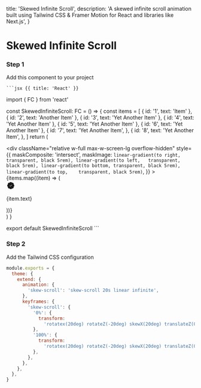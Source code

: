 
  title: 'Skewed Infinite Scroll',
  description: 'A skewed infinite scroll animation built using Tailwind CSS & Framer Motion for React and libraries like Next.js',
}

# Skewed Infinite Scroll

<div className="my-4"></div>

<Preview>
  <SkewedInfiniteScroll />
</Preview>

### Step 1

Add this component to your project

 <CodeGroup title="SkewedInfiniteScroll.js">

    ```jsx {{ title: 'React' }}

import { FC } from 'react'

const SkewedInfiniteScroll: FC = () => {
  const items = [
    { id: '1', text: 'Item' },
    { id: '2', text: 'Another Item' },
    { id: '3', text: 'Yet Another Item' },
    { id: '4', text: 'Yet Another Item' },
    { id: '5', text: 'Yet Another Item' },
    { id: '6', text: 'Yet Another Item' },
    {
      id: '7',
      text: 'Yet Another Item',
    },
    {
      id: '8',
      text: 'Yet Another Item',
    },
  ]
  return (
    <div>
      <div className="flex items-center justify-center">
        <div
          className="relative w-full max-w-screen-lg overflow-hidden"
          style={{
            maskComposite: 'intersect',
            maskImage: `
              linear-gradient(to right,  transparent, black 5rem),
              linear-gradient(to left,   transparent, black 5rem),
              linear-gradient(to bottom, transparent, black 5rem),
              linear-gradient(to top,    transparent, black 5rem)
            `,
          }}
        >
          <div className="mx-auto grid h-[250px] w-[300px] animate-skew-scroll grid-cols-1 gap-5 sm:w-[600px] sm:grid-cols-2">
            {items.map((item) => (
              <div
                key={item.id}
                className="flex cursor-pointer items-center space-x-2 rounded-md border border-gray-100 px-5 shadow-md transition-all hover:-translate-y-1 hover:translate-x-1 hover:scale-[1.025] hover:shadow-xl dark:border-gray-800"
              >
                <svg
                  xmlns="http://www.w3.org/2000/svg"
                  width="24"
                  height="24"
                  viewBox="0 0 24 24"
                  fill="currentColor"
                  stroke="white"
                  strokeWidth="2"
                  strokeLinecap="round"
                  strokeLinejoin="round"
                  className="h-6 w-6 flex-none text-red-500"
                >
                  <path d="M3.85 8.62a4 4 0 0 1 4.78-4.77 4 4 0 0 1 6.74 0 4 4 0 0 1 4.78 4.78 4 4 0 0 1 0 6.74 4 4 0 0 1-4.77 4.78 4 4 0 0 1-6.75 0 4 4 0 0 1-4.78-4.77 4 4 0 0 1 0-6.76Z" />
                  <path d="m9 12 2 2 4-4" />
                </svg>
                <p className="text-gray-600">{item.text}</p>
              </div>
            ))}
          </div>
        </div>
      </div>
    </div>
  )
}

export default SkewedInfiniteScroll
    ```
    </CodeGroup>

### Step 2

Add the Tailwind CSS configuration

<CodeGroup title="tailwind.config.js">

```js
module.exports = {
  theme: {
    extend: {
      animation: {
        'skew-scroll': 'skew-scroll 20s linear infinite',
      },
      keyframes: {
        'skew-scroll': {
          '0%': {
            transform:
              'rotatex(20deg) rotateZ(-20deg) skewX(20deg) translateZ(0) translateY(0)',
          },
          '100%': {
            transform:
              'rotatex(20deg) rotateZ(-20deg) skewX(20deg) translateZ(0) translateY(-100%)',
          },
        },
      },
    },
  },
}
```

</CodeGroup>
